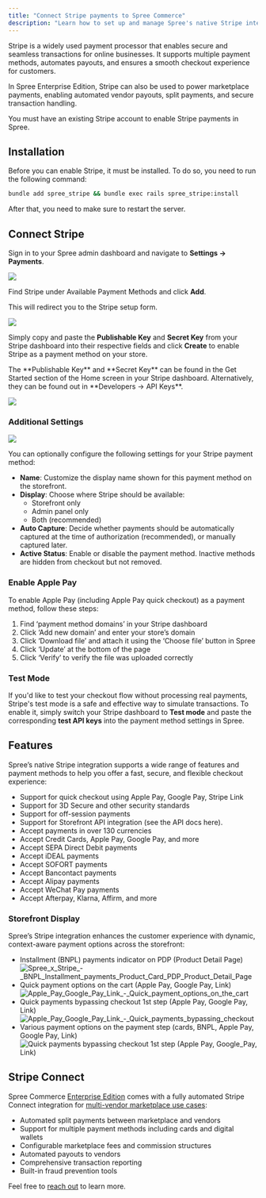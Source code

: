 ```yaml
---
title: "Connect Stripe payments to Spree Commerce"
description: "Learn how to set up and manage Spree's native Stripe integration."
---
```


Stripe is a widely used payment processor that enables secure and seamless transactions for online businesses. It supports multiple payment methods, automates payouts, and ensures a smooth checkout experience for customers.

In Spree Enterprise Edition, Stripe can also be used to power marketplace payments, enabling automated vendor payouts, split payments, and secure transaction handling.

<Warning>
  You must have an existing Stripe account to enable Stripe payments in Spree.
</Warning>

## Installation

Before you can enable Stripe, it must be installed. To do so, you need to run the following command:

```bash
bundle add spree_stripe && bundle exec rails spree_stripe:install
```

After that, you need to make sure to restart the server.

## Connect Stripe

Sign in to your Spree admin dashboard and navigate to **Settings → Payments**.

![](/docs/images/integrations/stripe/1.get_started.png)

Find Stripe under Available Payment Methods and click **Add**.

This will redirect you to the Stripe setup form.

![](/docs/images/integrations/stripe/2.setup_form.png)

Simply copy and paste the **Publishable Key** and **Secret Key** from your Stripe dashboard into their respective fields and click **Create** to enable Stripe as a payment method on your store.

<Note>
  The **Publishable Key** and **Secret Key** can be found in the Get Started section of the Home screen in your Stripe dashboard. Alternatively, they can be found out in **Developers → API Keys**.
</Note>

![](/docs/images/integrations/stripe/3.stripe_enabled.png)

### Additional Settings

![](/docs/images/integrations/stripe/4.additional_settings.png)

You can optionally configure the following settings for your Stripe payment method:

- **Name**: Customize the display name shown for this payment method on the storefront.
- **Display**: Choose where Stripe should be available:
  - Storefront only
  - Admin panel only
  - Both (recommended)
- **Auto Capture**: Decide whether payments should be automatically captured at the time of authorization (recommended), or manually captured later.
- **Active Status**: Enable or disable the payment method. Inactive methods are hidden from checkout but not removed.

### Enable Apple Pay 

To enable Apple Pay (including Apple Pay quick checkout) as a payment method, follow these steps:

1. Find ‘payment method domains’ in your Stripe dashboard
2. Click ‘Add new domain’ and enter your store’s domain
3. Click ‘Download file’ and attach it using the ‘Choose file’ button in Spree
4. Click ‘Update’ at the bottom of the page
5. Click ‘Verify’ to verify the file was uploaded correctly

### Test Mode

If you'd like to test your checkout flow without processing real payments, Stripe's test mode is a safe and effective way to simulate transactions. To enable it, simply switch your Stripe dashboard to **Test mode** and paste the corresponding **test API keys** into the payment method settings in Spree.

## Features

Spree’s native Stripe integration supports a wide range of features and payment methods to help you offer a fast, secure, and flexible checkout experience:

- Support for quick checkout using Apple Pay, Google Pay, Stripe Link
- Support for 3D Secure and other security standards
- Support for off-session payments
- Support for Storefront API integration (see the API docs here).
- Accept payments in over 130 currencies
- Accept Credit Cards, Apple Pay, Google Pay, and more
- Accept SEPA Direct Debit payments
- Accept iDEAL payments
- Accept SOFORT payments
- Accept Bancontact payments
- Accept Alipay payments
- Accept WeChat Pay payments
- Accept Afterpay, Klarna, Affirm, and more

### Storefront Display

Spree’s Stripe integration enhances the customer experience with dynamic, context-aware payment options across the storefront:

- Installment (BNPL) payments indicator on PDP (Product Detail Page)
  ![Spree_x_Stripe\_-\_BNPL_Installment_payments_Product_Card_PDP_Product_Detail_Page](https://vendo-production-res.cloudinary.com/image/upload/w_2000/q_auto/v1742983146/docs/github/Spree_x_Stripe_-_BNPL_Installment_payments_Product_Card_PDP_Product_Detail_Page_amhfkw.jpg)
- Quick payment options on the cart (Apple Pay, Google Pay, Link)
  ![Apple_Pay_Google_Pay_Link\_-\_Quick_payment_options_on_the_cart](https://vendo-production-res.cloudinary.com/image/upload/w_2000/q_auto/v1742930027/docs/github/Spree_x_Stripe_-_Apple_Pay_Google_Pay_Link_-_Quick_payment_options_on_the_cart_aw45x9.jpg)
- Quick payments bypassing checkout 1st step (Apple Pay, Google Pay, Link)
  ![Apple_Pay_Google_Pay_Link\_-\_Quick_payments_bypassing_checkout](https://vendo-production-res.cloudinary.com/image/upload/w_2000/q_auto/v1742930027/docs/github/Spree_x_Stripe_-_Apple_Pay_Google_Pay_Link_-_Quick_payments_bypassing_checkout_on_Cart_n6gbh6.jpg)
- Various payment options on the payment step (cards, BNPL, Apple Pay, Google Pay, Link)
  ![Quick payments bypassing checkout 1st step (Apple Pay, Google_Pay, Link)](https://vendo-production-res.cloudinary.com/image/upload/w_2000/q_auto/v1742930027/docs/github/Spree_x_Stripe_-_Apple_Pay_Google_Pay_Link_-_Checkout_payment_step_rxxnr9.jpg)

## Stripe Connect

Spree Commerce [Enterprise Edition](https://spreecommerce.org/spree-commerce-version-comparison-community-edition-vs-enterprise-edition/) comes with a fully automated Stripe Connect integration for [multi-vendor marketplace use cases](https://spreecommerce.org/marketplace-ecommerce/):

- Automated split payments between marketplace and vendors
- Support for multiple payment methods including cards and digital wallets
- Configurable marketplace fees and commission structures
- Automated payouts to vendors
- Comprehensive transaction reporting
- Built-in fraud prevention tools

Feel free to [reach out](https://spreecommerce.org/get-started/) to learn more.